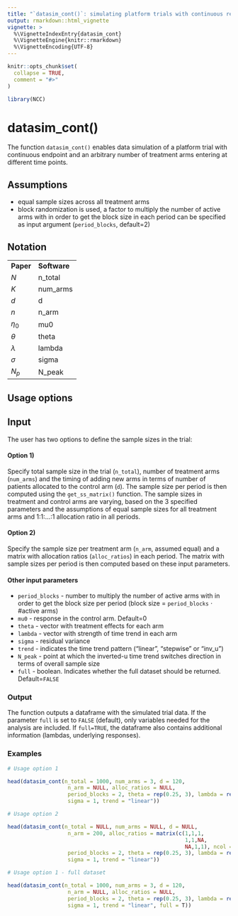---
title: "`datasim_cont()`: simulating platform trials with continuous response"
output: rmarkdown::html_vignette
vignette: >
  %\VignetteIndexEntry{datasim_cont}
  %\VignetteEngine{knitr::rmarkdown}
  %\VignetteEncoding{UTF-8}
---

```{r, include = FALSE}
knitr::opts_chunk$set(
  collapse = TRUE,
  comment = "#>"
)
```

```{r setup}
library(NCC)
```


# datasim_cont()

The function `datasim_cont()` enables data simulation of a platform trial with continuous endpoint and an arbitrary number of treatment arms entering at different time points.

## Assumptions

- equal sample sizes across all treatment arms
- block randomization is used, a factor to multiply the number of active arms with in order to get the block size in each period can be specified as input argument (`period_blocks`, default=2)

## Notation

<table>
    <tr>
        <td><b>Paper</b></td>
        <td><b>Software</b></td>
    </tr>
    <tr>
        <td>$N$</td>
        <td>n_total</td>
    </tr>
    <tr>
        <td>$K$</td>
        <td>num_arms</td>
    </tr>
    <tr>
        <td>$d$</td>
        <td>d</td>
    </tr>
    <tr>
        <td>$n$</td>
        <td>n_arm</td>
    </tr>
    <tr>
        <td>$\eta_0$</td>
        <td>mu0</td>
    </tr>
    <tr>
        <td>$\theta$</td>
        <td>theta</td>
    </tr>
    <tr>
        <td>$\lambda$</td>
        <td>lambda</td>
    </tr>
    <tr>
        <td>$\sigma$</td>
        <td>sigma</td>
    </tr>
    <tr>
        <td>$N_p$</td>
        <td>N_peak</td>
    </tr>
</table>

## Usage options

## Input

The user has two options to define the sample sizes in the trial:

#### Option 1)

Specify total sample size in the trial (`n_total`), number of treatment arms (`num_arms`) and the timing of adding new arms in terms of number of patients allocated to the control arm (`d`). The sample size per period is then computed using the `get_ss_matrix()` function. The sample sizes in treatment and control arms are varying, based on the 3 specified parameters and the assumptions of equal sample sizes for all treatment arms and 1:1:...:1 allocation ratio in all periods.


#### Option 2)

Specify the sample size per treatment arm (`n_arm`, assumed equal) and a matrix with allocation ratios (`alloc_ratios`) in each period. The matrix with sample sizes per period is then computed based on these input parameters.


#### Other input parameters

- `period_blocks` - number to multiply the number of active arms with in order to get the block size per period (block size = `period_blocks` $\cdot$ #active arms)
- `mu0` - response in the control arm. Default=0
- `theta` - vector with treatment effects for each arm
- `lambda` - vector with strength of time trend in each arm
- `sigma` - residual variance
- `trend` - indicates the time trend pattern ("linear", "stepwise" or "inv_u")
- `N_peak` - point at which the inverted-u time trend switches direction in terms of overall sample size
- `full` - boolean. Indicates whether the full dataset should be returned. Default=`FALSE`


### Output

The function outputs a dataframe with the simulated trial data. If the parameter `full` is set to `FALSE` (default), only variables needed for the analysis are included. If `full=TRUE`, the dataframe also contains additional information (lambdas, underlying responses).

### Examples

```{r}
# Usage option 1

head(datasim_cont(n_total = 1000, num_arms = 3, d = 120, 
                   n_arm = NULL, alloc_ratios = NULL, 
                   period_blocks = 2, theta = rep(0.25, 3), lambda = rep(0.15, 4), 
                   sigma = 1, trend = "linear"))
```


```{r}
# Usage option 2

head(datasim_cont(n_total = NULL, num_arms = NULL, d = NULL, 
                   n_arm = 200, alloc_ratios = matrix(c(1,1,1,
                                                        1,1,NA,
                                                        NA,1,1), ncol = 3, byrow = T),
                   period_blocks = 2, theta = rep(0.25, 3), lambda = rep(0.15, 4), 
                   sigma = 1, trend = "linear"))
```

```{r}
# Usage option 1 - full dataset

head(datasim_cont(n_total = 1000, num_arms = 3, d = 120, 
                   n_arm = NULL, alloc_ratios = NULL, 
                   period_blocks = 2, theta = rep(0.25, 3), lambda = rep(0.15, 4), 
                   sigma = 1, trend = "linear", full = T))
```



